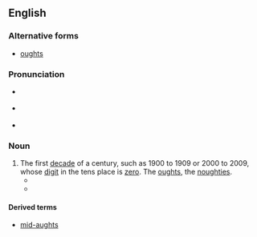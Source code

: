 ==English==

===Alternative forms===
* [[oughts]]

===Pronunciation===
* {{a|Canada}} {{IPA|/ɒːts/}}
* {{a|UK}} {{IPA|/ɔːts/}}
* {{a|US}} {{IPA|/ɑːts/}}

===Noun===
{{head|en|noun|g=p}}

# The first [[decade]] of a century, such as 1900 to 1909 or 2000 to 2009, whose [[digit]] in the tens place is [[zero]]. The [[oughts]], the [[noughties]].
#*{{quote-news
|year=2012
|date=June 26
|author=Genevieve Koski
|title=Music: Reviews: Justin Bieber: ''Believe''
|work=The Onion AV Club
|url=http://www.avclub.com/articles/justin-bieber-believe,81763/
|page=
|passage=When the staccato, Neptunes-ian single “Boyfriend” was released in March, musical prognosticators were quick to peg the album it portended, Believe, as Justin Bieber’s Justified, a grown-and-sexy, R&B-centric departure that evolved millennial teenybopper Justin Timberlake into one of the unifying pop-music figures of the '''aughts'''. }}
#* {{quote-book
|title=Gilded Songs (Berlin to Bacharach): The Gig Instrumentalist's Guide to the Golden Era of American Popular Song (1920 to 1979)
|chapter=The 20th Century's '''aughts''' and teens: OPERETTA
|author=Michael G Cunningham
|year=2010}}

====Derived terms====
* [[mid-aughts]]